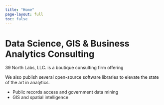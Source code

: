 ```yaml
---
title: "Home"
page-layout: full
toc: false
---
```


# Data Science, GIS & Business Analytics Consulting 

39 North Labs, LLC. is a boutique consulting firm offering 

We also publish several open-source software libraries to elevate the state of the art in analytics.

- Public records access and government data mining
- GIS and spatial intelligence


